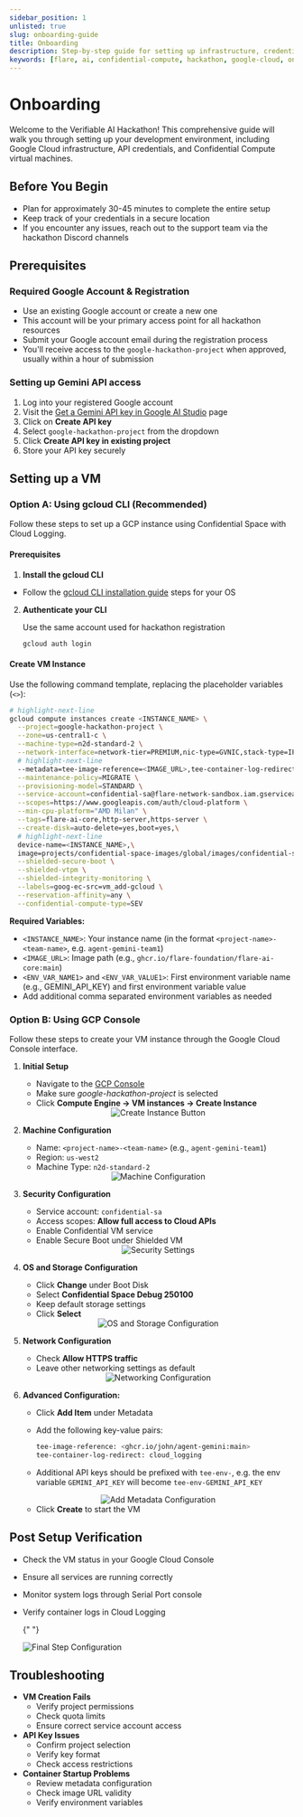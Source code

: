 ```yaml
---
sidebar_position: 1
unlisted: true
slug: onboarding-guide
title: Onboarding
description: Step-by-step guide for setting up infrastructure, credentials, and cloud instances for the Verifiable AI Hackathon.
keywords: [flare, ai, confidential-compute, hackathon, google-cloud, onboarding]
---
```




# Onboarding

Welcome to the Verifiable AI Hackathon! This comprehensive guide will walk you through setting up your development environment, including Google Cloud infrastructure, API credentials, and Confidential Compute virtual machines.

## Before You Begin

- Plan for approximately 30-45 minutes to complete the entire setup
- Keep track of your credentials in a secure location
- If you encounter any issues, reach out to the support team via the hackathon Discord channels

## Prerequisites

### Required Google Account & Registration

- Use an existing Google account or create a new one
- This account will be your primary access point for all hackathon resources
- Submit your Google account email during the registration process
- You'll receive access to the `google-hackathon-project` when approved, usually within a hour of submission

### Setting up Gemini API access

1. Log into your registered Google account
1. Visit the [Get a Gemini API key in Google AI Studio](https://aistudio.google.com/app/apikey) page
1. Click on **Create API key**
1. Select `google-hackathon-project` from the dropdown
1. Click **Create API key in existing project**
1. Store your API key securely

## Setting up a VM

### Option A: Using gcloud CLI (Recommended)

Follow these steps to set up a GCP instance using Confidential Space with Cloud Logging.

#### Prerequisites

1. **Install the gcloud CLI**

- Follow the [gcloud CLI installation guide](https://cloud.google.com/sdk/docs/install) steps for your OS

2. **Authenticate your CLI**

   Use the same account used for hackathon registration

   ```bash
   gcloud auth login
   ```

#### Create VM Instance

Use the following command template, replacing the placeholder variables (`<>`):

```bash
# highlight-next-line
gcloud compute instances create <INSTANCE_NAME> \
  --project=google-hackathon-project \
  --zone=us-central1-c \
  --machine-type=n2d-standard-2 \
  --network-interface=network-tier=PREMIUM,nic-type=GVNIC,stack-type=IPV4_ONLY,subnet=default \
  # highlight-next-line
  --metadata=tee-image-reference=<IMAGE_URL>,tee-container-log-redirect=true,tee-env-<ENV_VAR_NAME1>=<ENV_VAR_VALUE1>,tee-env-<ENV_VAR_NAME2>=<ENV_VAR_VALUE2>\
  --maintenance-policy=MIGRATE \
  --provisioning-model=STANDARD \
  --service-account=confidential-sa@flare-network-sandbox.iam.gserviceaccount.com \
  --scopes=https://www.googleapis.com/auth/cloud-platform \
  --min-cpu-platform="AMD Milan" \
  --tags=flare-ai-core,http-server,https-server \
  --create-disk=auto-delete=yes,boot=yes,\
  # highlight-next-line
  device-name=<INSTANCE_NAME>,\
  image=projects/confidential-space-images/global/images/confidential-space-debug-250100,mode=rw,size=11,type=pd-standard \
  --shielded-secure-boot \
  --shielded-vtpm \
  --shielded-integrity-monitoring \
  --labels=goog-ec-src=vm_add-gcloud \
  --reservation-affinity=any \
  --confidential-compute-type=SEV
```

**Required Variables:**

- `<INSTANCE_NAME>`: Your instance name (in the format `<project-name>-<team-name>`, e.g. `agent-gemini-team1`)
- `<IMAGE_URL>`: Image path (e.g., `ghcr.io/flare-foundation/flare-ai-core:main`)
- `<ENV_VAR_NAME1>` and `<ENV_VAR_VALUE1>`: First environment variable name (e.g., GEMINI_API_KEY) and first environment variable value
- Add additional comma separated environment variables as needed

### Option B: Using GCP Console

Follow these steps to create your VM instance through the Google Cloud Console interface.

1. **Initial Setup**

   - Navigate to the [GCP Console](https://console.cloud.google.com/)
   - Make sure _google-hackathon-project_ is selected
   - Click **Compute Engine → VM instances → Create Instance**

   <div align="center">
     <img
       src={CreateInstance}
       alt="Create Instance Button"
       style={{ maxWidth: "50%", margin: "20px 0" }}
     />
   </div>

2. **Machine Configuration**

   - Name: `<project-name>-<team-name>` (e.g., `agent-gemini-team1`)
   - Region: `us-west2`
   - Machine Type: `n2d-standard-2`

   <div align="center">
     <img
       src={MachineConfiguration}
       alt="Machine Configuration"
       style={{ maxWidth: "50%", margin: "20px 0" }}
     />
   </div>

3. **Security Configuration**

   - Service account: `confidential-sa`
   - Access scopes: **Allow full access to Cloud APIs**
   - Enable Confidential VM service
   - Enable Secure Boot under Shielded VM

   <div align="center">
     <img
       src={Security}
       alt="Security Settings"
       style={{ maxWidth: "50%", margin: "20px 0" }}
     />
   </div>

4. **OS and Storage Configuration**

   - Click **Change** under Boot Disk
   - Select **Confidential Space Debug 250100**
   - Keep default storage settings
   - Click **Select**

   <div align="center">
     <img
       src={OsAndStorage}
       alt="OS and Storage Configuration"
       style={{ maxWidth: "50%", margin: "20px 0" }}
     />
   </div>

5. **Network Configuration**

   - Check **Allow HTTPS traffic**
   - Leave other networking settings as default

   <div align="center">
     <img
       src={Networking}
       alt="Networking Configuration"
       style={{ maxWidth: "50%", margin: "20px 0" }}
     />
   </div>

6. **Advanced Configuration:**

   - Click **Add Item** under Metadata
   - Add the following key-value pairs:

     ```bash
     tee-image-reference: <ghcr.io/john/agent-gemini:main>
     tee-container-log-redirect: cloud_logging
     ```

   - Additional API keys should be prefixed with `tee-env-`, e.g. the env variable `GEMINI_API_KEY` will become `tee-env-GEMINI_API_KEY`

   <div align="center">
     <img
       src={AddMetaData}
       alt="Add Metadata Configuration"
       style={{ maxWidth: "50%", margin: "20px 0" }}
     />
   </div>

   - Click **Create** to start the VM

## Post Setup Verification

- Check the VM status in your Google Cloud Console
- Ensure all services are running correctly
- Monitor system logs through Serial Port console
- Verify container logs in Cloud Logging

  {" "}
  <div align="left">
    <img
      src={FinalStep}
      alt="Final Step Configuration"
      style={{ maxWidth: "30%", margin: "20px 0" }}
    />
  </div>

## Troubleshooting

- **VM Creation Fails**
  - Verify project permissions
  - Check quota limits
  - Ensure correct service account access
- **API Key Issues**
  - Confirm project selection
  - Verify key format
  - Check access restrictions
- **Container Startup Problems**
  - Review metadata configuration
  - Check image URL validity
  - Verify environment variables
